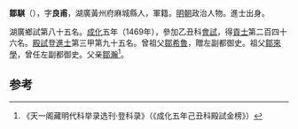 '''鄒騏'''（{{bd|1440年||？}}），字'''良甫'''，湖廣黃州府麻城縣人，軍籍。[[明朝|明朝]]政治人物。進士出身。

湖廣鄉試第八十五名。[[成化|成化]]五年（1469年），參加乙丑科[[會試|會試]]，得[[貢士|貢士]]第二百四十六名。[[殿試|殿試]]登[[進士|進士]]第三甲第九十五名。曾祖父[[鄒希魯|鄒希魯]]，贈左副都御史。祖父[[鄒來學|鄒來學]]，曾任左副都御史。父亲[[鄒瀚|鄒瀚]]<ref>《天一阁藏明代科举录选刊·登科录》（《成化五年己丑科殿試金榜》）</ref>。

==参考==
{{reflist}}
{{明朝人物小作品}}
{{成化五年己丑科殿試金榜}}